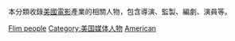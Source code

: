 本分類收錄[[美國|美國]][[電影|電影]]產業的相關人物，包含導演、監製、編劇、演員等。

[[Category:美国电影|Flim people]]
[[Category:美国媒体人物|Category:美国媒体人物]]
[[Category:各國電影人|American]]